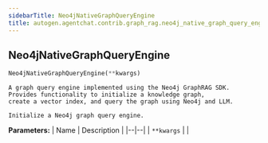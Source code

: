 ```yaml
---
sidebarTitle: Neo4jNativeGraphQueryEngine
title: autogen.agentchat.contrib.graph_rag.neo4j_native_graph_query_engine.Neo4jNativeGraphQueryEngine
---
```

<h2 id="autogen.agentchat.contrib.graph_rag.neo4j_native_graph_query_engine.Neo4jNativeGraphQueryEngine" class="doc doc-heading">
    <code class="doc-symbol doc-symbol-heading doc-symbol-class"></code>
    <span class="doc doc-object-name doc-class-name">Neo4jNativeGraphQueryEngine</span>
</h2>

```python
Neo4jNativeGraphQueryEngine(**kwargs)
```

    A graph query engine implemented using the Neo4j GraphRAG SDK.
    Provides functionality to initialize a knowledge graph,
    create a vector index, and query the graph using Neo4j and LLM.
    
    Initialize a Neo4j graph query engine.

<b>Parameters:</b>
| Name | Description |
|--|--|
| `**kwargs` |  |